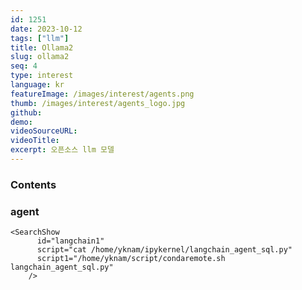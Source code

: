 ```yaml
---
id: 1251
date: 2023-10-12
tags: ["llm"]
title: Ollama2
slug: ollama2
seq: 4
type: interest
language: kr
featureImage: /images/interest/agents.png
thumb: /images/interest/agents_logo.jpg
github:
demo:
videoSourceURL:
videoTitle:
excerpt: 오픈소스 llm 모델
---
```


### Contents

### agent

    <SearchShow
          id="langchain1"
          script="cat /home/yknam/ipykernel/langchain_agent_sql.py"
          script1="/home/yknam/script/condaremote.sh langchain_agent_sql.py"
        />
